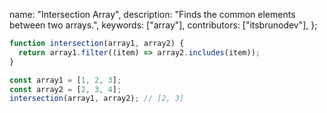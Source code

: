   name: "Intersection Array",
  description: "Finds the common elements between two arrays.",
  keywords: ["array"],
  contributors: ["itsbrunodev"],
};

```js
function intersection(array1, array2) {
  return array1.filter((item) => array2.includes(item));
}
```

```js
const array1 = [1, 2, 3];
const array2 = [2, 3, 4];
intersection(array1, array2); // [2, 3]
```
